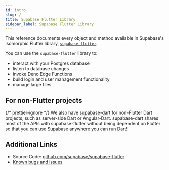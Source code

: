 ```yaml
---
id: intro
slug: /
title: Supabase Flutter Library
sidebar_label: Supabase Flutter Library
---
```


This reference documents every object and method available in Supabase's isomorphic Flutter library, [`supabase-flutter`](https://pub.dev/packages/supabase_flutter).

You can use the `supabase-flutter` library to:

- interact with your Postgres database
- listen to database changes
- invoke Deno Edge Functions
- build login and user management functionality
- manage large files

## For non-Flutter projects

{/* prettier-ignore */}
We also have [supabase-dart](https://github.com/supabase-community/supabase-dart) for non-Flutter Dart projects, such as server-side Dart or Angular-Dart. supabase-dart shares most of the APIs with supabase-flutter without being dependent on Flutter so that you can use Supabase anywhere you can run Dart!

## Additional Links

- Source Code: [github.com/supabase/supabase-flutter](https://github.com/supabase/supabase-flutter)
- [Known bugs and issues](https://github.com/supabase/supabase-flutter/issues)
